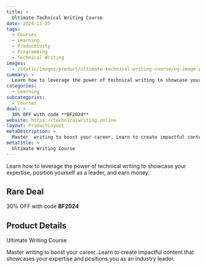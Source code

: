 ```yaml
---
title: >
  Ultimate Technical Writing Course
date: 2024-11-25
tags:
  - Courses
  - Learning
  - Productivity
  - Programming
  - Technical Writing
images:
  - /static/images/product/ultimate-technical-writing-course/og-image.png
summary: >
  Learn how to leverage the power of technical writing to showcase your expertise, position yourself as a leader, and earn money.
categories:
  - Learning
subcategories:
  - Courses
deal: >
  30% OFF with code **BF2024**
website: https://technicalwriting.online
layout: ProductLayout
metaDescription: >
  Master  writing to boost your career. Learn to create impactful content that showcases your expertise and positions you as an industry leader.
metaTitle: >
  Ultimate Writing Course
---
```

Learn how to leverage the power of technical writing to showcase your expertise, position yourself as a leader, and earn money.

## Rare Deal

30% OFF with code **BF2024**

## Product Details
Ultimate Writing Course

Master  writing to boost your career. Learn to create impactful content that showcases your expertise and positions you as an industry leader.
